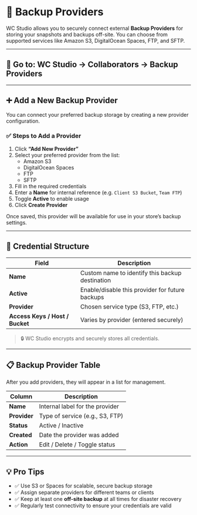 # 🔐 Backup Providers

WC Studio allows you to securely connect external **Backup Providers** for storing your snapshots and backups off-site. You can choose from supported services like Amazon S3, DigitalOcean Spaces, FTP, and SFTP.

---

## 📍 Go to: WC Studio → Collaborators → Backup Providers

---

## ➕ Add a New Backup Provider

You can connect your preferred backup storage by creating a new provider configuration.

### ✅ Steps to Add a Provider

1. Click **“Add New Provider”**
2. Select your preferred provider from the list:
   - Amazon S3
   - DigitalOcean Spaces
   - FTP
   - SFTP
3. Fill in the required credentials
4. Enter a **Name** for internal reference (e.g. `Client S3 Bucket`, `Team FTP`)
5. Toggle **Active** to enable usage
6. Click **Create Provider**

Once saved, this provider will be available for use in your store’s backup settings.

---

## 💼 Credential Structure

| Field     | Description                                           |
|-----------|-------------------------------------------------------|
| **Name**  | Custom name to identify this backup destination       |
| **Active**| Enable/disable this provider for future backups       |
| **Provider** | Chosen service type (S3, FTP, etc.)               |
| **Access Keys / Host / Bucket** | Varies by provider (entered securely) |

> 🔒 WC Studio encrypts and securely stores all credentials.

---

## 📋 Backup Provider Table

After you add providers, they will appear in a list for management.

| Column     | Description                              |
|------------|------------------------------------------|
| **Name**   | Internal label for the provider          |
| **Provider** | Type of service (e.g., S3, FTP)        |
| **Status** | Active / Inactive                        |
| **Created**| Date the provider was added              |
| **Action** | Edit / Delete / Toggle status            |

---

## 💡 Pro Tips

- ✅ Use S3 or Spaces for scalable, secure backup storage
- ✅ Assign separate providers for different teams or clients
- ✅ Keep at least one **off-site backup** at all times for disaster recovery
- ✅ Regularly test connectivity to ensure your credentials are valid